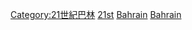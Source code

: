 [[Category:21世紀巴林|Category:21世紀巴林]]
[[Category:依年份劃分的巴林|21st]]
[[Category:依年份劃分的21世紀各國|Bahrain]]
[[Category:依年份劃分的21世紀亞洲|Bahrain]]
